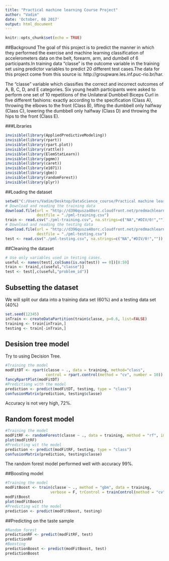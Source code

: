 ```yaml
---
title: "Practical machine learning Course Project"
author: "Vadim"
date: 'October, 08 2017'
output: html_document
---
```


```r
knitr::opts_chunk$set(echo = TRUE)
```
##Background
The goal of this project is to predict the manner in which they performed the exercise and machine learning classification of accelerometers data on the belt, forearm, arm, and dumbell of 6 participants.In training data “classe” is the outcome variable in the training set using predictor variables to predict 20 different test cases.The data for this project come from this source is: http://groupware.les.inf.puc-rio.br/har.

The “classe” variable which classifies the correct and incorrect outcomes of A, B, C, D, and E categories. Six young health participants were asked to perform one set of 10 repetitions of the Unilateral Dumbbell Biceps Curl in five different fashions: exactly according to the specification (Class A), throwing the elbows to the front (Class B), lifting the dumbbell only halfway (Class C), lowering the dumbbell only halfway (Class D) and throwing the hips to the front (Class E).

###Libraries
```r
invisible(library(AppliedPredictiveModeling))
invisible(library(rpart))
invisible(library(rpart.plot))
invisible(library(rattle))
invisible(library(ElemStatLearn))
invisible(library(pgmm))
invisible(library(caret))
invisible(library(e1071))
invisible(library(gbm))
invisible(library(randomForest))
invisible(library(plyr))
```

##Loading the dataset
```r
setwd("C:/Users/Vadim/Desktop/DataScience_course/Practical machine learning/CourseProject")
# Download and reading the training data
download.file(url = "http://d396qusza40orc.cloudfront.net/predmachlearn/pml-training.csv", 
              destfile = "./pml-training.csv")
train <- read.csv("./pml-training.csv", na.strings=c("NA","#DIV/0!",""))
# Download and reading the testing data
download.file(url = "http://d396qusza40orc.cloudfront.net/predmachlearn/pml-testing.csv", 
              destfile = "./pml-testing.csv")
test <- read.csv("./pml-testing.csv", na.strings=c("NA","#DIV/0!",""))
```

##Cleaning the dataset
```r
# Use only variables used in testing cases.
useful <- names(test[,colSums(is.na(test)) == 0])[8:59]
train <- train[,c(useful,"classe")]
test <- test[,c(useful,"problem_id")]
```

## Subsetting the dataset

We will split our data into a training data set (60%) and a testing data set (40%)
```r
set.seed(12345)
inTrain <- createDataPartition(train$classe, p=0.6, list=FALSE)
training <- train[inTrain,]
testing <- train[-inTrain,]
```

## Desision tree model

Try to using Decision Tree.
```r
#Training the model
modFitDT <- rpart(classe ~ ., data = training, method="class",
                  control = rpart.control(method = "cv", number = 10))
fancyRpartPlot(modFitDT)
#Predictiong with the model
prediction <- predict(modFitDT, testing, type = "class")
confusionMatrix(prediction, testing$classe)
```
Accuracy is not very high, 72%.

## Random forest model

```r
#Training the model
modFitRF <- randomForest(classe ~ ., data = training, method = "rf", importance = T, trControl = trainControl(method = "cv", classProbs=TRUE,savePredictions=TRUE,allowParallel=TRUE, number = 10))
plot(modFitRF)
#Predicting wit the model
prediction <- predict(modFitRF, testing, type = "class")
confusionMatrix(prediction, testing$classe)
```
The random forest model performed well with accuracy 99%.

##Boosting model

```r
#Training the model
modFitBoost <- train(classe ~ ., method = "gbm", data = training,
                    verbose = F, trControl = trainControl(method = "cv", number = 10))
modFitBoost
plot(modFitBoost)
#Predicting wit the model
prediction <- predict(modFitBoost, testing)
```

##Predicting on the taste sample
```r
#Random forest
predictionRF <- predict(modFitRF, test)
predictionRF
#Boosting
predictionBoost <- predict(modFitBoost, test)
predictionBoost
```